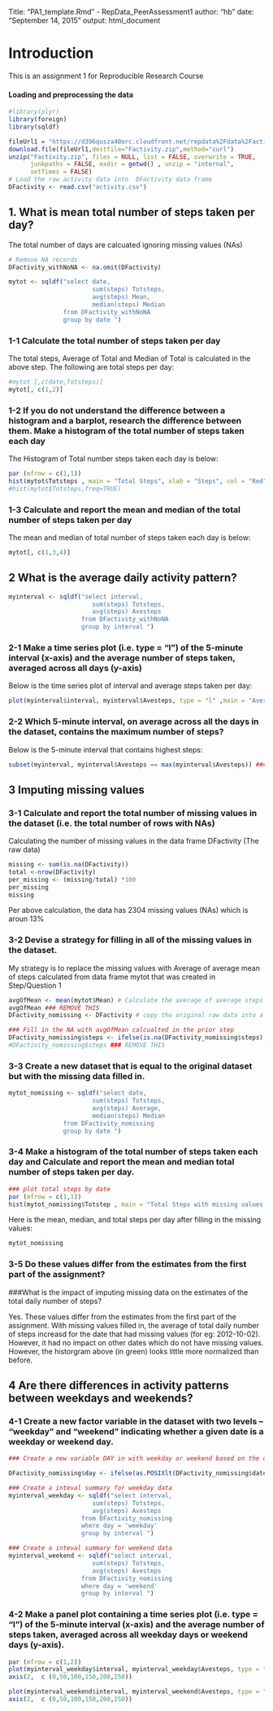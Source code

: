 Title: "PA1_template.Rmd" - RepData_PeerAssessment1
author: "hb"
date: "September 14, 2015"
output: html_document

# Introduction
This is an assignment 1 for Reproducible Research Course

#### Loading and preprocessing the data
```r
#library(plyr)
library(foreign)
library(sqldf)
```

```r
fileUrl1 = "https://d396qusza40orc.cloudfront.net/repdata%2Fdata%2Factivity.zip"
download.file(fileUrl1,destfile="Factivity.zip",method="curl")
unzip("Factivity.zip", files = NULL, list = FALSE, overwrite = TRUE,
      junkpaths = FALSE, exdir = getwd() , unzip = "internal",
      setTimes = FALSE)
# Load the raw activity data into  DFactivity data frame
DFactivity <- read.csv("activity.csv")

```

## 1. What is mean total number of steps taken per day?

The total number of days are calcuated ignoring missing values (NAs)

```r
# Remove NA records
DFactivity_withNoNA <- na.omit(DFactivity)

mytot <- sqldf("select date, 
                       sum(steps) Totsteps, 
                       avg(steps) Mean, 
                       median(steps) Median 
               from DFactivity_withNoNA 
               group by date ")
```

### 1-1 Calculate the total number of steps taken per day

The total steps, Average of Total and Median of Total is calculated in the above step. The following are total steps per day:

```r
#mytot [,c(date,Totsteps)]
mytot[, c(1,2)]
```
### 1-2 If you do not understand the difference between a histogram and a barplot, research the difference between them. Make a histogram of the total number of steps taken each day

The Histogram of Total number steps taken each day is below:
```r
par (mfrow = c(1,1))
hist(mytot$Totsteps , main = "Total Steps", xlab = "Steps", col = "Red")
#hist(mytot$Totsteps,freq=TRUE)

```

### 1-3 Calculate and report the mean and median of the total number of steps taken per day

The mean and median of total number of steps taken each day is below:

```r
mytot[, c(1,3,4)]


```

## 2 What is the average daily activity pattern?
```r
myinterval <- sqldf("select interval, 
                       sum(steps) Totsteps, 
                       avg(steps) Avesteps
                    from DFactivity_withNoNA 
                    group by interval ")

```

### 2-1 Make a time series plot (i.e. type = "l") of the 5-minute interval (x-axis) and the average number of steps taken, averaged across all days (y-axis)

Below is the time series plot of interval and average steps taken per day:

```r
plot(myinterval$interval, myinterval$Avesteps, type = "l" ,main = "Average Daily Activity Pattern", xlab = "Interval", ylab = "Average Steps", col = "Blue")


```

### 2-2 Which 5-minute interval, on average across all the days in the dataset, contains the maximum number of steps?

Below is the 5-minute interval that contains highest steps:
```r
subset(myinterval, myinterval$Avesteps == max(myinterval$Avesteps)) ### Get max Average from the DF

```

## 3 Imputing missing values

### 3-1 Calculate and report the total number of missing values in the dataset (i.e. the total number of rows with NAs)

Calculating the number of missing values in the data frame DFactivity (The raw data)

```r
missing <- sum(is.na(DFactivity))
total <-nrow(DFactivity)
per_missing <- (missing/total) *100
per_missing
missing
```

Per above calculation, the data has 2304 missing values (NAs) which is aroun 13%

### 3-2 Devise a strategy for filling in all of the missing values in the dataset.

My strategy is to replace the missing values with Average of average mean of steps calculated from data frame mytot that was created in Step/Question 1
```r

avgOfMean <- mean(mytot$Mean) # Calculate the average of average steps per day
avgOfMean ### REMOVE THIS
DFactivity_nomissing <- DFactivity # copy the original raw data into a temp data frame

### Fill in the NA with avgOfMean calcualted in the prior step
DFactivity_nomissing$steps <- ifelse(is.na(DFactivity_nomissing$steps), avgOfMean, DFactivity_nomissing$steps )
#DFactivity_nomissing$steps ### REMOVE THIS
```

### 3-3 Create a new dataset that is equal to the original dataset but with the missing data filled in.

```r
mytot_nomissing <- sqldf("select date, 
                       sum(steps) Totsteps, 
                       avg(steps) Average, 
                       median(steps) Median 
               from DFactivity_nomissing
               group by date ")
```

### 3-4 Make a histogram of the total number of steps taken each day and Calculate and report the mean and median total number of steps taken per day. 

```r
### plot total steps by date
par (mfrow = c(1,1))
hist(mytot_nomissing$Totstep , main = "Total Steps with missing values filled", xlab = "Steps", col = "Green")

```

Here is the mean, median, and total steps per day after filling in the missing values:
```r
mytot_nomissing
```
### 3-5 Do these values differ from the estimates from the first part of the assignment? 
###What is the impact of imputing missing data on the estimates of the total daily number of steps?

Yes. These values differ from the estimates from the first part of the assignment. With missing values filled in, the average of total daily number of steps increasd for the date that had missing values (for eg: 2012-10-02). However, it had no impact on other dates which do not have missing values. However, the historgram above (in green) looks little more normalized than before.

## 4 Are there differences in activity patterns between weekdays and weekends?

### 4-1 Create a new factor variable in the dataset with two levels – “weekday” and “weekend” indicating whether a given date is a weekday or weekend day.

```r
### Create a new variable DAY in with weekday or weekend based on the date

DFactivity_nomissing$day <- ifelse(as.POSIXlt(DFactivity_nomissing$date)$wday >5,"weekend", "weekday" )

### Create a inteval summary for weekday data
myinterval_weekday <- sqldf("select interval, 
                       sum(steps) Totsteps, 
                       avg(steps) Avesteps
                    from DFactivity_nomissing
                    where day = 'weekday'
                    group by interval ")

### Create a inteval summary for weekend data
myinterval_weekend <- sqldf("select interval, 
                       sum(steps) Totsteps, 
                       avg(steps) Avesteps
                    from DFactivity_nomissing
                    where day = 'weekend'
                    group by interval ")

```
### 4-2 Make a panel plot containing a time series plot (i.e. type = "l") of the 5-minute interval (x-axis) and the average number of steps taken, averaged across all weekday days or weekend days (y-axis). 
```r
par (mfrow = c(1,2))
plot(myinterval_weekday$interval, myinterval_weekday$Avesteps, type = "l" ,main = "Weekday", xlab = "Interval", ylab = "Average Steps", col = "Blue", yaxt = "n")
axis(2,  c (0,50,100,150,200,250))

plot(myinterval_weekend$interval, myinterval_weekend$Avesteps, type = "l" ,main = "Weekend", xlab = "Interval", ylab = "Average Steps", col = "Red" , yaxt = "n")
axis(2,  c (0,50,100,150,200,250))


```

